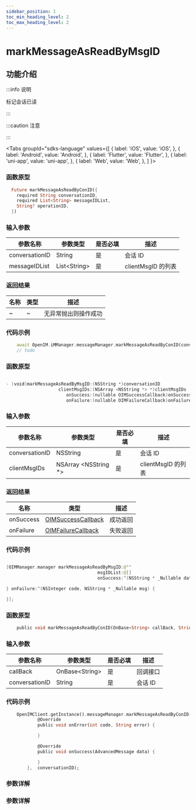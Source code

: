 ```yaml
---
sidebar_position: 1
toc_min_heading_level: 2
toc_max_heading_level: 2
---
```


# markMessageAsReadByMsgID

## 功能介绍

:::info 说明

标记会话已读

:::

:::caution 注意

:::

<Tabs
groupId="sdks-language"
values={[
{ label: 'iOS', value: 'iOS', },
{ label: 'Android', value: 'Android', },
{ label: 'Flutter', value: 'Flutter', },
{ label: 'uni-app', value: 'uni-app', },
{ label: 'Web', value: 'Web', },
]
}>

<TabItem value="Flutter">

### 函数原型

```dart showLineNumbers
  Future markMessageAsReadByConID({
    required String conversationID,
    required List<String> messageIDList,
    String? operationID,
  })
```

### 输入参数

| 参数名称       | 参数类型      | 是否必填 | 描述               |
| -------------- | ------------- | -------- | ------------------ |
| conversationID | String        | 是       | 会话 ID            |
| messageIDList  | List<String\> | 是       | clientMsgID 的列表 |

### 返回结果

| 名称 | 类型 | 描述                 |
| ---- | ---- | -------------------- |
| ~    | ~    | 无异常抛出则操作成功 |

### 代码示例

```dart showLineNumbers
    await OpenIM.iMManager.messageManager.markMessageAsReadByConID(conversationID: '', messageIDList: []);
    // todo
```

</TabItem>

<TabItem value="iOS">

### 函数原型

```swift showLineNumbers

- (void)markMessageAsReadByMsgID:(NSString *)conversationID
                    clientMsgIDs:(NSArray <NSString *> *)clientMsgIDs
                       onSuccess:(nullable OIMSuccessCallback)onSuccess
                       onFailure:(nullable OIMFailureCallback)onFailure;

```

### 输入参数

| 参数名称       | 参数类型              | 是否必填 | 描述               |
| -------------- | --------------------- | -------- | ------------------ |
| conversationID | NSString              | 是       | 会话 ID            |
| clientMsgIDs   | NSArray <NSString \*> | 是       | clientMsgID 的列表 |

### 返回结果

| 名称      | 类型                                                   | 描述     |
| --------- | ------------------------------------------------------ | -------- |
| onSuccess | [OIMSuccessCallback](docs/sdks/Callback/onSuccess.mdx) | 成功返回 |
| onFailure | [OIMFailureCallback](docs/sdks/Callback/onError.mdx)   | 失败返回 |

### 代码示例

```swift showLineNumbers

[OIMManager.manager markMessageAsReadByMsgID:@""
                                   msgIDList:@[]
                                   onSuccess:^(NSString * _Nullable data) {

} onFailure:^(NSInteger code, NSString * _Nullable msg) {

}];

```

</TabItem>

<TabItem value="Android">

### 函数原型

```dart showLineNumbers
    public void markMessageAsReadByConID(OnBase<String> callBack, String conversationID)
```

### 输入参数

| 参数名称       | 参数类型      | 是否必填 | 描述               |
| -------------- | ------------- | -------- | ------------------ |
| callBack | OnBase<String\>  | 是       | 回调接口 |
| conversationID | String        | 是       | 会话 ID            |

### 代码示例

```dart showLineNumbers
    OpenIMClient.getInstance().messageManager.markMessageAsReadByConID(new OnBase<AdvancedMessage>() {
            @Override
            public void onError(int code, String error) {

            }

            @Override
            public void onSuccess(AdvancedMessage data) {

            }
        },  conversationID);
```


</TabItem>

<TabItem value="Web">

### 参数详解

</TabItem>

<TabItem value="uni-app">

### 参数详解

</TabItem>

</Tabs>
